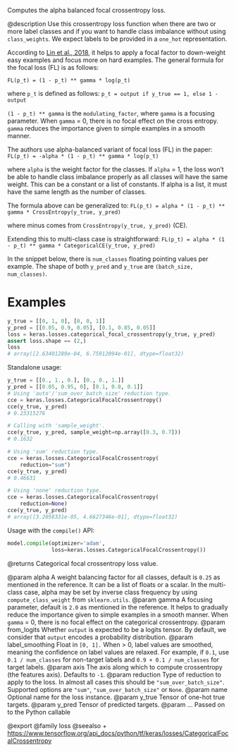 Computes the alpha balanced focal crossentropy loss.

@description
Use this crossentropy loss function when there are two or more label
classes and if you want to handle class imbalance without using
`class_weights`. We expect labels to be provided in a `one_hot`
representation.

According to [Lin et al., 2018](https://arxiv.org/pdf/1708.02002.pdf), it
helps to apply a focal factor to down-weight easy examples and focus more on
hard examples. The general formula for the focal loss (FL)
is as follows:

`FL(p_t) = (1 - p_t) ** gamma * log(p_t)`

where `p_t` is defined as follows:
`p_t = output if y_true == 1, else 1 - output`

`(1 - p_t) ** gamma` is the `modulating_factor`, where `gamma` is a focusing
parameter. When `gamma` = 0, there is no focal effect on the cross entropy.
`gamma` reduces the importance given to simple examples in a smooth manner.

The authors use alpha-balanced variant of focal loss (FL) in the paper:
`FL(p_t) = -alpha * (1 - p_t) ** gamma * log(p_t)`

where `alpha` is the weight factor for the classes. If `alpha` = 1, the
loss won't be able to handle class imbalance properly as all
classes will have the same weight. This can be a constant or a list of
constants. If alpha is a list, it must have the same length as the number
of classes.

The formula above can be generalized to:
`FL(p_t) = alpha * (1 - p_t) ** gamma * CrossEntropy(y_true, y_pred)`

where minus comes from `CrossEntropy(y_true, y_pred)` (CE).

Extending this to multi-class case is straightforward:
`FL(p_t) = alpha * (1 - p_t) ** gamma * CategoricalCE(y_true, y_pred)`

In the snippet below, there is `num_classes` floating pointing values per
example. The shape of both `y_pred` and `y_true` are
`(batch_size, num_classes)`.

# Examples
```python
y_true = [[0, 1, 0], [0, 0, 1]]
y_pred = [[0.05, 0.9, 0.05], [0.1, 0.85, 0.05]]
loss = keras.losses.categorical_focal_crossentropy(y_true, y_pred)
assert loss.shape == (2,)
loss
# array([2.63401289e-04, 6.75912094e-01], dtype=float32)
```
Standalone usage:

```python
y_true = [[0., 1., 0.], [0., 0., 1.]]
y_pred = [[0.05, 0.95, 0], [0.1, 0.8, 0.1]]
# Using 'auto'/'sum_over_batch_size' reduction type.
cce = keras.losses.CategoricalFocalCrossentropy()
cce(y_true, y_pred)
# 0.23315276
```

```python
# Calling with 'sample_weight'.
cce(y_true, y_pred, sample_weight=np.array([0.3, 0.7]))
# 0.1632
```

```python
# Using 'sum' reduction type.
cce = keras.losses.CategoricalFocalCrossentropy(
    reduction="sum")
cce(y_true, y_pred)
# 0.46631
```

```python
# Using 'none' reduction type.
cce = keras.losses.CategoricalFocalCrossentropy(
    reduction=None)
cce(y_true, y_pred)
# array([3.2058331e-05, 4.6627346e-01], dtype=float32)
```

Usage with the `compile()` API:

```python
model.compile(optimizer='adam',
              loss=keras.losses.CategoricalFocalCrossentropy())
```

@returns
Categorical focal crossentropy loss value.

@param alpha A weight balancing factor for all classes, default is `0.25` as
    mentioned in the reference. It can be a list of floats or a scalar.
    In the multi-class case, alpha may be set by inverse class
    frequency by using `compute_class_weight` from `sklearn.utils`.
@param gamma A focusing parameter, default is `2.0` as mentioned in the
    reference. It helps to gradually reduce the importance given to
    simple examples in a smooth manner. When `gamma` = 0, there is
    no focal effect on the categorical crossentropy.
@param from_logits Whether `output` is expected to be a logits tensor. By
    default, we consider that `output` encodes a probability
    distribution.
@param label_smoothing Float in `[0, 1].` When > 0, label values are smoothed,
    meaning the confidence on label values are relaxed. For example, if
    `0.1`, use `0.1 / num_classes` for non-target labels and
    `0.9 + 0.1 / num_classes` for target labels.
@param axis The axis along which to compute crossentropy (the features
    axis). Defaults to `-1`.
@param reduction Type of reduction to apply to the loss. In almost all cases
    this should be `"sum_over_batch_size"`.
    Supported options are `"sum"`, `"sum_over_batch_size"` or `None`.
@param name Optional name for the loss instance.
@param y_true Tensor of one-hot true targets.
@param y_pred Tensor of predicted targets.
@param ... Passed on to the Python callable

@export
@family loss
@seealso
+ <https://www.tensorflow.org/api_docs/python/tf/keras/losses/CategoricalFocalCrossentropy>
